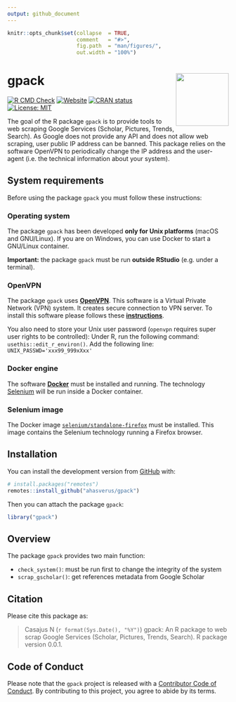 ```yaml
---
output: github_document
---
```


<!-- README.md is generated from README.Rmd. Please edit that file -->


```r
knitr::opts_chunk$set(collapse  = TRUE,
                      comment   = "#>",
                      fig.path  = "man/figures/",
                      out.width = "100%")
```



gpack <img src="man/figures/package-sticker.png" align="right" style="float:right; height:120px;"/>
=========================================================

<!-- badges: start -->
[![R CMD Check](https://github.com/ahasverus/gpack/actions/workflows/R-CMD-check.yaml/badge.svg)](https://github.com/ahasverus/gpack/actions/workflows/R-CMD-check.yaml)
[![Website](https://github.com/ahasverus/gpack/actions/workflows/pkgdown.yaml/badge.svg)](https://github.com/ahasverus/gpack/actions/workflows/pkgdown.yaml)
[![CRAN status](https://www.r-pkg.org/badges/version/gpack)](https://CRAN.R-project.org/package=gpack)
[![License: MIT](https://img.shields.io/badge/License-MIT-yellow.svg)](https://choosealicense.com/licenses/mit/)
<!-- badges: end -->


The goal of the R package `gpack` is to provide tools to web scraping Google 
Services (Scholar, Pictures, Trends, Search). As Google does not provide any API
and does not allow web scraping, user public IP address can be banned. This 
package relies on the software OpenVPN to periodically change the IP address
and the user-agent (i.e. the technical information about your system).



## System requirements

Before using the package `gpack` you must follow these instructions:


### Operating system

The package `gpack` has been developed **only for Unix platforms** (macOS and GNU/Linux).
If you are on Windows, you can use Docker to start a GNU/Linux container.

**Important:** the package `gpack` must be run **outside RStudio** (e.g. under a terminal).


### OpenVPN

The package `gpack` uses [**OpenVPN**](https://openvpn.net/). This software is a Virtual Private Network 
(VPN) system. It creates secure connection to VPN server. To install this software
please follows these [**instructions**](https://gist.github.com/ahasverus/41f8a99583149534cac08e7b8f13c51b).

You also need to store your Unix user password (`openvpn` requires super user 
rights to be controlled): Under R, run the following command: 
`usethis::edit_r_environ()`. Add the following line: `UNIX_PASSWD='xxx99_999xXxx'`



### Docker engine

The software [**Docker**](https://www.docker.com/) must be installed and running.
The technology [Selenium](https://www.selenium.dev/) will be run inside a Docker
container.



### Selenium image

The Docker image 
[`selenium/standalone-firefox`](https://hub.docker.com/r/selenium/standalone-firefox) 
must be installed. This image contains the Selenium technology running a Firefox browser.



## Installation

You can install the development version from [GitHub](https://github.com/) with:

```r
# install.packages("remotes")
remotes::install_github("ahasverus/gpack")
```

Then you can attach the package `gpack`:

```r
library("gpack")
```



## Overview

The package `gpack` provides two main function:

- `check_system()`: must be run first to change the integrity of the system
- `scrap_gscholar()`: get references metadata from Google Scholar



## Citation

Please cite this package as: 

> Casajus N (`r format(Sys.Date(), "%Y")`) gpack: An R package to web scrap 
Google Services (Scholar, Pictures, Trends, Search). R package version 0.0.1.



## Code of Conduct

Please note that the `gpack` project is released with a 
[Contributor Code of Conduct](https://contributor-covenant.org/version/2/0/CODE_OF_CONDUCT.html). 
By contributing to this project, you agree to abide by its terms.
